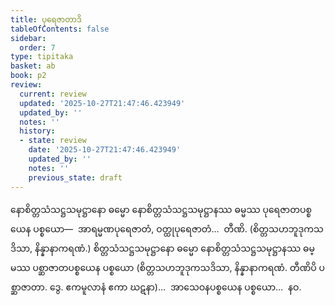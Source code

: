 ```yaml
---
title: ပုရေဇာတာဒိ
tableOfContents: false
sidebar:
  order: 7
type: tipitaka
basket: ab
book: p2
review:
  current: review
  updated: '2025-10-27T21:47:46.423949'
  updated_by: ''
  notes: ''
  history:
  - state: review
    date: '2025-10-27T21:47:46.423949'
    updated_by: ''
    notes: ''
    previous_state: draft
---
```



<ReviewStatus review={frontmatter.review} showDetails={true} />

<HypothesisAnnotation frontmatter={frontmatter} />

<DynamicBreadcrumb />

<Division number="304" book="p2" e="ch" v="38" p="171">

<Paragraph number="3063" book="p2">
နောစိတ္တသံသဋ္ဌသမုဋ္ဌာနော ဓမ္မော နောစိတ္တသံသဋ္ဌသမုဋ္ဌာနဿ ဓမ္မဿ ပုရေဇာတပစ္စယေန ပစ္စယော—  အာရမ္မဏပုရေဇာတံ, ဝတ္ထုပုရေဇာတံ…  တီဏိ. (စိတ္တသဟဘူဒုကသဒိသာ, နိန္နာနာကရဏံ.)
</Paragraph>

<Paragraph number="3064" book="p2">
စိတ္တသံသဋ္ဌသမုဋ္ဌာနော ဓမ္မော နောစိတ္တသံသဋ္ဌသမုဋ္ဌာနဿ ဓမ္မဿ ပစ္ဆာဇာတပစ္စယေန ပစ္စယော (စိတ္တသဟဘူဒုကသဒိသာ, နိန္နာနာကရဏံ. တီဏိပိ ပစ္ဆာဇာတာ. ဒွေ. ဧကမူလာနံ ဧကာ ဃဋနာ)…  အာသေဝနပစ္စယေန ပစ္စယော…  နဝ.
</Paragraph>
</Division>